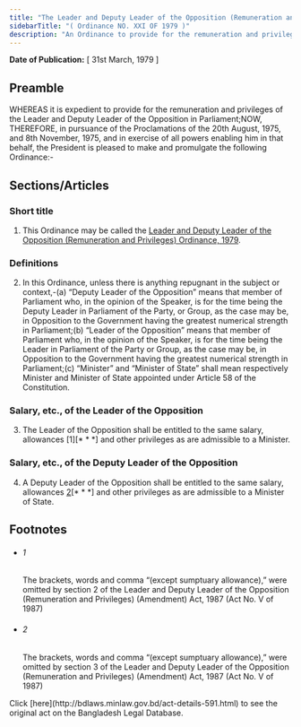```yaml
---
title: "The Leader and Deputy Leader of the Opposition (Remuneration and Privileges) Ordinance, 1979"
sidebarTitle: "( Ordinance NO. XXI OF 1979 )"
description: "An Ordinance to provide for the remuneration and privileges of the Leader and Deputy Leader of the Opposition in Parliament."
---
```


**Date of Publication:** [ 31st March, 1979 ]

## Preamble

WHEREAS it is expedient to provide for the remuneration and privileges of the Leader and Deputy Leader of the Opposition in Parliament;NOW, THEREFORE, in pursuance of the Proclamations of the 20th August, 1975, and 8th November, 1975, and in exercise of all powers enabling him in that behalf, the President is pleased to make and promulgate the following Ordinance:-

## Sections/Articles

### Short title

1. This Ordinance may be called the [Leader and Deputy Leader of the Opposition (Remuneration and Privileges) Ordinance, 1979](/act-591.html "Leader and Deputy Leader of the Opposition (Remuneration and Privileges) Ordinance, 1979").

### Definitions

2. In this Ordinance, unless there is anything repugnant in the subject or context,-(a) “Deputy Leader of the Opposition” means that member of Parliament who, in the opinion of the Speaker, is for the time being the Deputy Leader in Parliament of the Party, or Group, as the case may be, in Opposition to the Government having the greatest numerical strength in Parliament;(b) “Leader of the Opposition” means that member of Parliament who, in the opinion of the Speaker, is for the time being the Leader in Parliament of the Party or Group, as the case may be, in Opposition to the Government having the greatest numerical strength in Parliament;(c) “Minister” and “Minister of State” shall mean respectively Minister and Minister of State appointed under Article 58 of the Constitution.

### Salary, etc., of the Leader of the Opposition

3. The Leader of the Opposition shall be entitled to the same salary, allowances [1][\* \* \*] and other privileges as are admissible to a Minister.

### Salary, etc., of the Deputy Leader of the Opposition

4. A Deputy Leader of the Opposition shall be entitled to the same salary, allowances [2](1)[\* \* \*] and other privileges as are admissible to a Minister of State.

## Footnotes

- ###### 1

  The brackets, words and comma “(except sumptuary allowance),” were omitted by section 2 of the Leader and Deputy Leader of the Opposition (Remuneration and Privileges) (Amendment) Act, 1987 (Act No. V of 1987)

- ###### 2

  The brackets, words and comma “(except sumptuary allowance),” were omitted by section 3 of the Leader and Deputy Leader of the Opposition (Remuneration and Privileges) (Amendment) Act, 1987 (Act No. V of 1987)

<Note>
  Click [here](http://bdlaws.minlaw.gov.bd/act-details-591.html) to see the original act on the Bangladesh Legal Database.
</Note>

